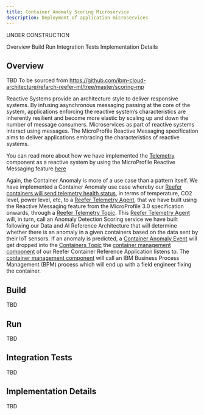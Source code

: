 ```yaml
---
title: Container Anomaly Scoring Microservice
description: Deployment of application microservices
---
```


<InlineNotification kind="warning">UNDER CONSTRUCTION</InlineNotification>

<AnchorLinks>
  <AnchorLink>Overview</AnchorLink>
  <AnchorLink>Build</AnchorLink>
  <AnchorLink>Run</AnchorLink>
  <AnchorLink>Integration Tests</AnchorLink>
  <AnchorLink>Implementation Details</AnchorLink>
</AnchorLinks>

## Overview

TBD To be sourced from https://github.com/ibm-cloud-architecture/refarch-reefer-ml/tree/master/scoring-mp

Reactive Systems provide an architecture style to deliver responsive systems. By infusing asynchronous messaging passing at the core of the system, applications enforcing the reactive system’s characteristics are inherently resilient and become more elastic by scaling up and down the number of message consumers. Microservices as part of reactive systems interact using messages. The MicroProfile Reactive Messaging specification aims to deliver applications embracing the characteristics of reactive systems.

You can read more about how we have implemented the [Telemetry](/refarch-kc/business-scenario/microservices-overview/#telemetry) component as a reactive system by using the MicroProfile Reactive Messaging feature [here](https://ibm-cloud-architecture.github.io/refarch-reefer-ml/infuse/dev-scoring/)

Again, the Container Anomaly is more of a use case than a pattern itself. We have implemented a Container Anomaly use case whereby our [Reefer containers will send telemetry health status](#simulator), in terms of temperature, CO2 level, power level, etc, to a [Reefer Telemetry Agent](#telemetry), that we have built using the Reactive Messaging feature from the MicroProfile 3.0 specification onwards, through a [Reefer Telemetry Topic](#reefer-telemetry-topic). This [Reefer Telemetry Agent](#telemetry) will, in turn, call an Anomaly Detection Scoring service we have built following our Data and AI Reference Architecture that will determine whether there is an anomaly in a given containers based on the data sent by their IoT sensors. If an anomaly is predicted, a [Container Anomaly Event](#container-anomaly-event) will get dropped into the [Containers Topic](#containers-topic) the [container management component](#containers) of our Reefer Container Reference Application listens to. The [container management component](#containers) will call an IBM Business Process Management (BPM) process which will end up with a field engineer fixing the container.

## Build

TBD

## Run

TBD

## Integration Tests

TBD

## Implementation Details

TBD
